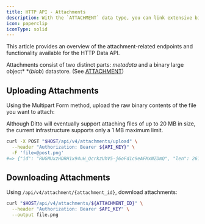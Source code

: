```yaml
---
title: HTTP API - Attachments
description: With the `ATTACHMENT` data type, you can link extensive binary data, such as avatar images, videos, and PDFs, to a document.
icon: paperclip
iconType: solid
---
```


This article provides an overview of the attachment-related endpoints and functionality available for the HTTP Data API.

Attachments consist of two distinct parts: *metadata* and a binary large object* *(*blob*) datastore. (See [ATTACHMENT](/sdk/v4-7/document-model/data-types/attachment))

## Uploading Attachments

Using the Multipart Form method, upload the raw binary contents of the file you want to attach:


<Info>
  Although Ditto will eventually support attaching files of up to 20 MB in size, the current infrastructure supports only a 1 MB maximum limit.
</Info>

```bash Curl
curl -X POST "$HOST/api/v4/attachments/upload" \
  --header "Authorization: Bearer ${API_KEY}" \
  -F 'file=@post.png'
#=> {"id": "RUGMUxzHDRH1x94uH_QcrkzUhV5-j6oFd1c9eAFMxNZDmQ", "len": 261322}
```

## Downloading Attachments

Using `/api/v4/attachment/{attachment_id}`, download attachments:

```bash Curl
curl "$HOST/api/v4/attachments/${ATTACHMENT_ID}" \
  --header "Authorization: Bearer $API_KEY" \
  --output file.png
```

